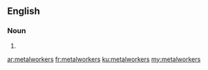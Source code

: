 ==English==

===Noun===
{{head|en|plural}}

# {{plural of|metalworker|lang=en}}

[[ar:metalworkers]]
[[fr:metalworkers]]
[[ku:metalworkers]]
[[my:metalworkers]]